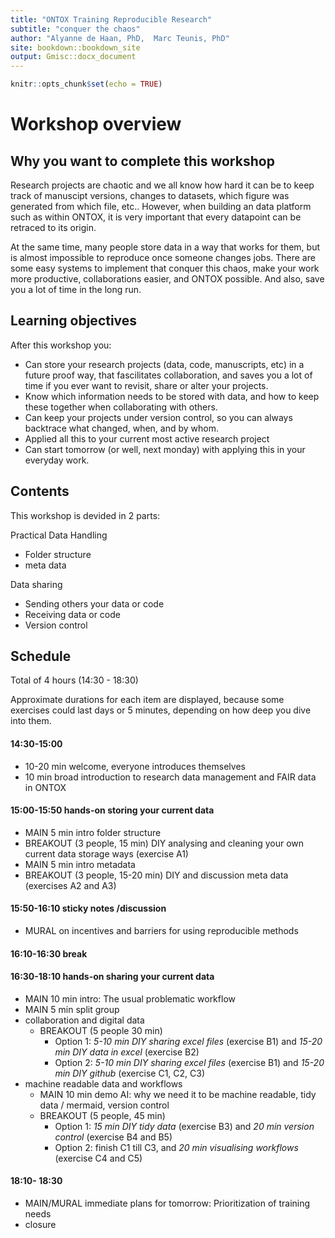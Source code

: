 ```yaml
---
title: "ONTOX Training Reproducible Research"
subtitle: "conquer the chaos"
author: "Alyanne de Haan, PhD,  Marc Teunis, PhD"
site: bookdown::bookdown_site
output: Gmisc::docx_document
---
```


```r
knitr::opts_chunk$set(echo = TRUE)

```

# Workshop overview

## Why you want to complete this workshop

Research projects are chaotic and we all know how hard it can be to keep track of manuscipt versions, changes to datasets, which figure was generated from which file, etc.. However, when building an data platform such as within ONTOX, it is very important that every datapoint can be retraced to its origin.

At the same time, many people store data in a way that works for them, but is almost impossible to reproduce once someone changes jobs. There are some easy systems to implement that conquer this chaos, make your work more productive, collaborations easier, and ONTOX possible. And also, save you a lot of time in the long run.


## Learning objectives

After this workshop you:

 - Can store your research projects (data, code, manuscripts, etc) in a future proof way, that fascilitates collaboration, and saves you a lot of time if you ever want to revisit, share or alter your projects. 
 - Know which information needs to be stored with data, and how to keep these together when collaborating with others.
 - Can keep your projects under version control, so you can always backtrace what changed, when, and by whom.
 - Applied all this to your current most active research project
 - Can start tomorrow (or well, next monday) with applying this in your everyday work.

## Contents 

This workshop is devided in 2 parts: 

Practical Data Handling

 - Folder structure
 - meta data
 
Data sharing

 - Sending others your data or code 
 - Receiving data or code
 - Version control 

## Schedule 

Total of 4 hours (14:30 - 18:30) 

Approximate durations for each item are displayed, because some exercises could last days or 5 minutes, depending on how deep you dive into them.

#### 14:30-15:00
 - 10-20 min welcome, everyone introduces themselves
 - 10 min broad introduction to research data management and FAIR data in ONTOX
 
#### 15:00-15:50 hands-on storing your current data 
 - MAIN 5 min intro folder structure 
 - BREAKOUT (3 people, 15 min) DIY analysing and cleaning your own current data storage ways (exercise A1)
 - MAIN 5 min intro metadata
 - BREAKOUT (3 people, 15-20 min) DIY and discussion meta data (exercises A2 and A3)

#### 15:50-16:10 sticky notes /discussion
 - MURAL on incentives and barriers for using reproducible methods

#### 16:10-16:30 break

#### 16:30-18:10 hands-on sharing your current data
 - MAIN 10 min intro: The usual problematic workflow
 - MAIN 5 min split group
 - collaboration and digital data
   + BREAKOUT (5 people 30 min) 
     + Option 1: *5-10 min DIY sharing excel files* (exercise B1) and *15-20 min DIY data in excel* (exercise B2) 
     + Option 2: *5-10 min DIY sharing excel files* (exercise B1) and *15-20 min DIY github* (exercise C1, C2, C3) 
 - machine readable data and workflows
   + MAIN 10 min demo AI: why we need it to be machine readable, tidy data / mermaid, version control
   + BREAKOUT (5 people, 45 min) 
     + Option 1: *15 min DIY tidy data* (exercise B3) and *20 min version control* (exercise B4 and B5)
     + Option 2: finish C1 till C3, and *20 min visualising workflows* (exercise C4 and C5)
     
#### 18:10- 18:30
 - MAIN/MURAL immediate plans for tomorrow: Prioritization of training needs
 - closure


